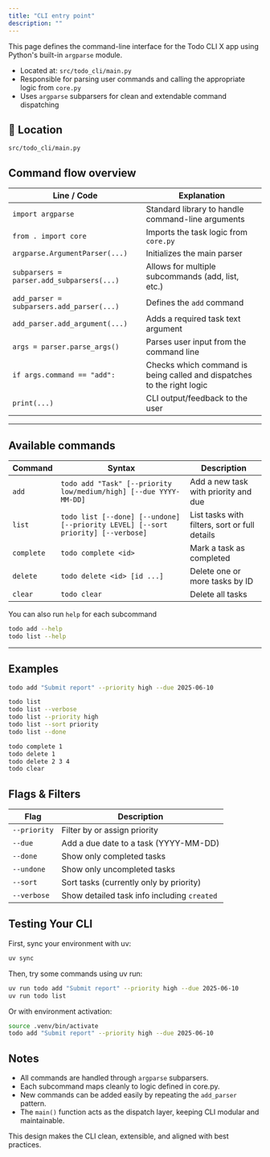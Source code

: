 ```yaml
---
title: "CLI entry point"
description: ""
---
```


This page defines the command-line interface for the Todo CLI X app using Python's built-in `argparse` module.

- Located at: `src/todo_cli/main.py`
- Responsible for parsing user commands and calling the appropriate logic from `core.py`
- Uses `argparse` subparsers for clean and extendable command dispatching

## 📂 Location

`src/todo_cli/main.py`

## Command flow overview

| Line / Code                                | Explanation                                                               |
|--------------------------------------------|---------------------------------------------------------------------------|
| `import argparse`                          | Standard library to handle command-line arguments                         |
| `from . import core`                       | Imports the task logic from `core.py`                                     |
| `argparse.ArgumentParser(...)`             | Initializes the main parser                                               |
| `subparsers = parser.add_subparsers(...)`  | Allows for multiple subcommands (add, list, etc.)                         |
| `add_parser = subparsers.add_parser(...)`  | Defines the `add` command                                                 |
| `add_parser.add_argument(...)`             | Adds a required task text argument                                        |
| `args = parser.parse_args()`               | Parses user input from the command line                                   |
| `if args.command == "add":`                | Checks which command is being called and dispatches to the right logic    |
| `print(...)`                               | CLI output/feedback to the user                                           |

---

## Available commands

| Command   | Syntax                                                                | Description                           |
|-----------|-----------------------------------------------------------------------|---------------------------------------|
| `add`     | `todo add "Task" [--priority low/medium/high] [--due YYYY-MM-DD]`     | Add a new task with priority and due  |
| `list`    | `todo list [--done] [--undone] [--priority LEVEL] [--sort priority] [--verbose]` | List tasks with filters, sort or full details |
| `complete`| `todo complete <id>`                                                  | Mark a task as completed              |
| `delete`  | `todo delete <id> [id ...]`                                           | Delete one or more tasks by ID        |
| `clear`   | `todo clear`                                                          | Delete all tasks                      |

<Tip>You can also run `help` for each subcommand</Tip>

```bash
todo add --help
todo list --help
```

---

## Examples

```bash
todo add "Submit report" --priority high --due 2025-06-10

todo list
todo list --verbose
todo list --priority high
todo list --sort priority
todo list --done

todo complete 1
todo delete 1
todo delete 2 3 4
todo clear
```

## Flags & Filters

| Flag        | Description                                |
|-------------|--------------------------------------------|
| `--priority`| Filter by or assign priority               |
| `--due`     | Add a due date to a task (YYYY-MM-DD)      |
| `--done`    | Show only completed tasks                  |
| `--undone`  | Show only uncompleted tasks                |
| `--sort`    | Sort tasks (currently only by priority)    |
| `--verbose` | Show detailed task info including `created`|

## Testing Your CLI

First, sync your environment with uv:

```bash
uv sync
```

Then, try some commands using uv run:

```bash
uv run todo add "Submit report" --priority high --due 2025-06-10
uv run todo list
```

Or with environment activation:

```bash
source .venv/bin/activate
todo add "Submit report" --priority high --due 2025-06-10
```

## Notes

- All commands are handled through `argparse` subparsers.
- Each subcommand maps cleanly to logic defined in core.py.
- New commands can be added easily by repeating the `add_parser` pattern.
- The `main()` function acts as the dispatch layer, keeping CLI modular and maintainable.

<Note>This design makes the CLI clean, extensible, and aligned with best practices.</Note>
